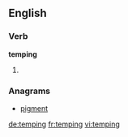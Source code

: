 ==English==

===Verb===
'''temping'''
# {{present participle of|temp}}

===Anagrams===
* [[pigment#English|pigment]]

[[de:temping]]
[[fr:temping]]
[[vi:temping]]